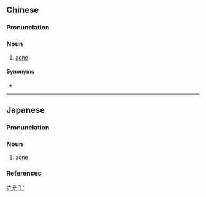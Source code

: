 {{also|痤疮}}
==Chinese==
{{zh-forms|s=痤疮}}

===Pronunciation===
{{zh-pron
|m=cuóchuāng
|c=co4 cong1
|cat=n
}}

===Noun===
{{zh-noun}}

# [[acne]]

====Synonyms====
* {{zh-l|粉刺}}

{{zh-cat|Pathology}}

----

==Japanese==
{{ja-kanjitab|ざ|そう|yomi=o}}

===Pronunciation===
{{ja-pron|y=o|ざそう|acc=0|acc_ref=DJR}}

===Noun===
{{ja-noun|ざそう|hhira=ざさう}}

# [[acne]]

===References===
<references/>

[[Category:ja:Pathology|さそう']]